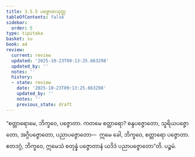 ```yaml
---
title: 3.5.5 ပဇ္ဇောတသုတ္တ
tableOfContents: false
sidebar:
  order: 5
type: tipitaka
basket: su
book: a4
review:
  current: review
  updated: '2025-10-23T09:13:25.663298'
  updated_by: ''
  notes: ''
  history:
  - state: review
    date: '2025-10-23T09:13:25.663298'
    updated_by: ''
    notes: ''
    previous_state: draft
---
```



<ReviewStatus review={frontmatter.review} showDetails={true} />

<HypothesisAnnotation frontmatter={frontmatter} />

<DynamicBreadcrumb />

<Division number="145" book="a4" e="ch" v="15" p="457">

<Paragraph number="890" book="a4">
“စတ္တာရောမေ, ဘိက္ခဝေ, ပဇ္ဇောတာ. ကတမေ စတ္တာရော? စန္ဒပဇ္ဇောတော, သူရိယပဇ္ဇောတော, အဂ္ဂိပဇ္ဇောတော, ပညာပဇ္ဇောတော—  ဣမေ ခေါ, ဘိက္ခဝေ, စတ္တာရော ပဇ္ဇောတာ. ဧတဒဂ္ဂံ, ဘိက္ခဝေ, ဣမေသံ စတုန္နံ ပဇ္ဇောတာနံ ယဒိဒံ ပညာပဇ္ဇောတော”တိ.

</Paragraph>
</Division>

<Paragraph number="891" type="center" book="a4">
ပဉ္စမံ.
</Paragraph>